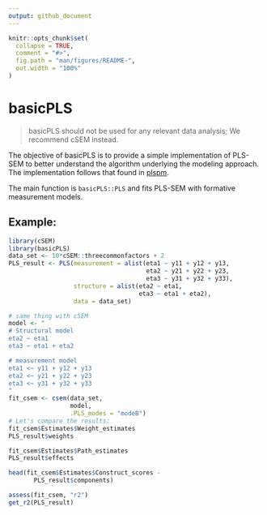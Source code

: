 ```yaml
---
output: github_document
---
```


<!-- README.md is generated from README.Rmd. Please edit that file -->

```r
knitr::opts_chunk$set(
  collapse = TRUE,
  comment = "#>",
  fig.path = "man/figures/README-",
  out.width = "100%"
)
```

# basicPLS

> basicPLS should not be used for any relevant data analysis; We recommend cSEM instead.

The objective of basicPLS is to provide a simple implementation of PLS-SEM to
better understand the algorithm underlying the modeling approach. The implementation
follows that found in [plspm](https://github.com/gastonstat/plspm). 

The main function is `basicPLS::PLS` and fits PLS-SEM with formative measurement
models.

## Example:

```r
library(cSEM)
library(basicPLS)
data_set <- 10*cSEM::threecommonfactors + 2
PLS_result <- PLS(measurement = alist(eta1 ~ y11 + y12 + y13,
                                      eta2 ~ y21 + y22 + y23,
                                      eta3 ~ y31 + y32 + y33),
                  structure = alist(eta2 ~ eta1,
                                    eta3 ~ eta1 + eta2),
                  data = data_set)

# same thing with cSEM
model <- "
# Structural model
eta2 ~ eta1
eta3 ~ eta1 + eta2

# measurement model
eta1 <~ y11 + y12 + y13
eta2 <~ y21 + y22 + y23
eta3 <~ y31 + y32 + y33
"
fit_csem <- csem(data_set,
                 model,
                 .PLS_modes = "modeB")
# Let's compare the results:
fit_csem$Estimates$Weight_estimates
PLS_result$weights

fit_csem$Estimates$Path_estimates
PLS_result$effects

head(fit_csem$Estimates$Construct_scores -
       PLS_result$components)

assess(fit_csem, "r2")
get_r2(PLS_result)
```

